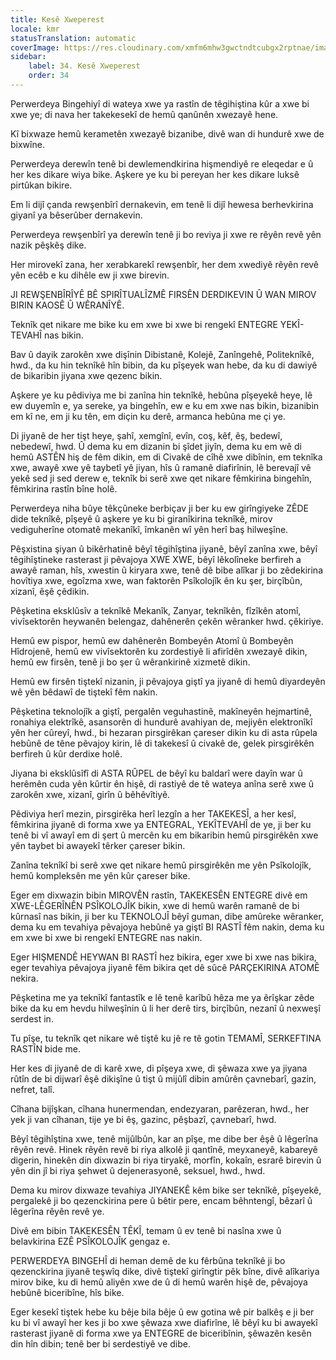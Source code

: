 ```yaml
---
title: Kesê Xweperest
locale: kmr
statusTranslation: automatic
coverImage: https://res.cloudinary.com/xmfm6mhw3gwctndtcubgx2rptnae/image/upload/v1740337243/small_cover_educacion_fundamental_a051170f1c.webp
sidebar:
    label: 34. Kesê Xweperest
    order: 34
---
```

Perwerdeya Bingehiyî di wateya xwe ya rastîn de têgihiştina kûr a xwe bi xwe ye; di nava her takekesekî de hemû qanûnên xwezayê hene.

Kî bixwaze hemû kerametên xwezayê bizanibe, divê wan di hundurê xwe de bixwîne.

Perwerdeya derewîn tenê bi dewlemendkirina hişmendiyê re eleqedar e û her kes dikare wiya bike. Aşkere ye ku bi pereyan her kes dikare luksê pirtûkan bikire.

Em li dijî çanda rewşenbîrî dernakevin, em tenê li dijî hewesa berhevkirina giyanî ya bêserûber dernakevin.

Perwerdeya rewşenbîrî ya derewîn tenê ji bo reviya ji xwe re rêyên revê yên nazik pêşkêş dike.

Her mirovekî zana, her xerabkarekî rewşenbîr, her dem xwediyê rêyên revê yên ecêb e ku dihêle ew ji xwe birevin.

JI REWŞENBÎRÎYÊ BÊ SPIRÎTUALÎZMÊ FIRSÊN DERDIKEVIN Û WAN MIROV BIRIN KAOSÊ Û WÊRANÎYÊ.

Teknîk qet nikare me bike ku em xwe bi xwe bi rengekî ENTEGRE YEKÎ-TEVAHÎ nas bikin.

Bav û dayik zarokên xwe dişînin Dibistanê, Kolejê, Zanîngehê, Politeknîkê, hwd., da ku hin teknîkê hîn bibin, da ku pîşeyek wan hebe, da ku di dawiyê de bikaribin jiyana xwe qezenc bikin.

Aşkere ye ku pêdiviya me bi zanîna hin teknîkê, hebûna pîşeyekê heye, lê ew duyemîn e, ya sereke, ya bingehîn, ew e ku em xwe nas bikin, bizanibin em kî ne, em ji ku tên, em diçin ku derê, armanca hebûna me çi ye.

Di jiyanê de her tişt heye, şahî, xemgînî, evîn, coş, kêf, êş, bedewî, nebedewî, hwd. Û dema ku em dizanin bi şîdet jiyîn, dema ku em wê di hemû ASTÊN hiş de fêm dikin, em di Civakê de cîhê xwe dibînin, em teknîka xwe, awayê xwe yê taybetî yê jiyan, hîs û ramanê diafirînin, lê berevajî vê yekê sed ji sed derew e, teknîk bi serê xwe qet nikare fêmkirina bingehîn, fêmkirina rastîn bîne holê.

Perwerdeya niha bûye têkçûneke berbiçav ji ber ku ew girîngiyeke ZÊDE dide teknîkê, pîşeyê û aşkere ye ku bi giranîkirina teknîkê, mirov vediguherîne otomatê mekanîkî, îmkanên wî yên herî baş hilweşîne.

Pêşxistina şiyan û bikêrhatinê bêyî têgihîştina jiyanê, bêyî zanîna xwe, bêyî têgihîştineke rasterast ji pêvajoya XWE XWE, bêyî lêkolîneke berfireh a awayê raman, hîs, xwestin û kiryara xwe, tenê dê bibe alîkar ji bo zêdekirina hovîtiya xwe, egoîzma xwe, wan faktorên Psîkolojîk ên ku şer, birçîbûn, xizanî, êşê çêdikin.

Pêşketina eksklûsîv a teknîkê Mekanîk, Zanyar, teknîkên, fîzîkên atomî, vivîsektorên heywanên belengaz, dahênerên çekên wêranker hwd. çêkiriye.

Hemû ew pispor, hemû ew dahênerên Bombeyên Atomî û Bombeyên Hîdrojenê, hemû ew vivîsektorên ku zordestiyê li afirîdên xwezayê dikin, hemû ew firsên, tenê ji bo şer û wêrankirinê xizmetê dikin.

Hemû ew firsên tiştekî nizanin, ji pêvajoya giştî ya jiyanê di hemû diyardeyên wê yên bêdawî de tiştekî fêm nakin.

Pêşketina teknolojîk a giştî, pergalên veguhastinê, makîneyên hejmartinê, ronahiya elektrîkê, asansorên di hundurê avahiyan de, mejiyên elektronîkî yên her cûreyî, hwd., bi hezaran pirsgirêkan çareser dikin ku di asta rûpela hebûnê de têne pêvajoy kirin, lê di takekesî û civakê de, gelek pirsgirêkên berfireh û kûr derdixe holê.

Jiyana bi eksklûsîfî di ASTA RÛPEL de bêyî ku baldarî were dayîn war û herêmên cuda yên kûrtir ên hişê, di rastiyê de tê wateya anîna serê xwe û zarokên xwe, xizanî, girîn û bêhêvîtiyê.

Pêdiviya herî mezin, pirsgirêka herî lezgîn a her TAKEKESÎ, a her kesî, fêmkirina jiyanê di forma xwe ya ENTEGRAL, YEKÎTEVAHÎ de ye, ji ber ku tenê bi vî awayî em di şert û mercên ku em bikaribin hemû pirsgirêkên xwe yên taybet bi awayekî têrker çareser bikin.

Zanîna teknîkî bi serê xwe qet nikare hemû pirsgirêkên me yên Psîkolojîk, hemû kompleksên me yên kûr çareser bike.

Eger em dixwazin bibin MIROVÊN rastîn, TAKEKESÊN ENTEGRE divê em XWE-LÊGERÎNÊN PSÎKOLOJÎK bikin, xwe di hemû warên ramanê de bi kûrnasî nas bikin, ji ber ku TEKNOLOJÎ bêyî guman, dibe amûreke wêranker, dema ku em tevahiya pêvajoya hebûnê ya giştî BI RASTÎ fêm nakin, dema ku em xwe bi xwe bi rengekî ENTEGRE nas nakin.

Eger HIŞMENDÊ HEYWAN BI RASTÎ hez bikira, eger xwe bi xwe nas bikira, eger tevahiya pêvajoya jiyanê fêm bikira qet dê sûcê PARÇEKIRINA ATOMÊ nekira.

Pêşketina me ya teknîkî fantastîk e lê tenê karîbû hêza me ya êrîşkar zêde bike da ku em hevdu hilweşînin û li her derê tirs, birçîbûn, nezanî û nexweşî serdest in.

Tu pîşe, tu teknîk qet nikare wê tiştê ku jê re tê gotin TEMAMÎ, SERKEFTINA RASTÎN bide me.

Her kes di jiyanê de di karê xwe, di pîşeya xwe, di şêwaza xwe ya jiyana rûtîn de bi dijwarî êşê dikişîne û tişt û mijûlî dibin amûrên çavnebarî, gazin, nefret, talî.

Cîhana bijîşkan, cîhana hunermendan, endezyaran, parêzeran, hwd., her yek ji van cîhanan, tije ye bi êş, gazinc, pêşbazî, çavnebarî, hwd.

Bêyî têgihîştina xwe, tenê mijûlbûn, kar an pîşe, me dibe ber êşê û lêgerîna rêyên revê. Hinek rêyên revê bi riya alkolê ji qantînê, meyxaneyê, kabareyê digerin, hinekên din dixwazin bi riya tiryakê, morfîn, kokaîn, esrarê birevin û yên din jî bi riya şehwet û dejenerasyonê, seksuel, hwd., hwd.

Dema ku mirov dixwaze tevahiya JIYANEKÊ kêm bike ser teknîkê, pîşeyekê, pergalekê ji bo qezenckirina pere û bêtir pere, encam bêhntengî, bêzarî û lêgerîna rêyên revê ye.

Divê em bibin TAKEKESÊN TÊKÎ, temam û ev tenê bi nasîna xwe û belavkirina EZÊ PSÎKOLOJÎK gengaz e.

PERWERDEYA BINGEHÎ di heman demê de ku fêrbûna teknîkê ji bo qezenckirina jiyanê teşwîq dike, divê tiştekî girîngtir pêk bîne, divê alîkariya mirov bike, ku di hemû aliyên xwe de û di hemû warên hişê de, pêvajoya hebûnê biceribîne, hîs bike.

Eger kesekî tiştek hebe ku bêje bila bêje û ew gotina wê pir balkêş e ji ber ku bi vî awayî her kes ji bo xwe şêwaza xwe diafirîne, lê bêyî ku bi awayekî rasterast jiyanê di forma xwe ya ENTEGRE de biceribînin, şêwazên kesên din hîn dibin; tenê ber bi serdestiyê ve dibe.

